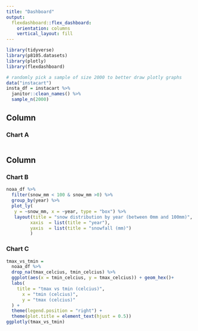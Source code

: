 ```yaml
---
title: "Dashboard"
output: 
  flexdashboard::flex_dashboard:
    orientation: columns
    vertical_layout: fill
---
```


```r
library(tidyverse)
library(p8105.datasets)
library(plotly)
library(flexdashboard)
```

```r
# randomly pick a sample of size 2000 to better draw plotly graphs
data("instacart")
insta_df = instacart %>% 
  janitor::clean_names() %>% 
  sample_n(2000)
```

Column {data-width=650}
-----------------------------------------------------------------------

### Chart A

```r
  
```

Column {data-width=350}
-----------------------------------------------------------------------

### Chart B

```r
noaa_df %>% 
  filter(snow_mm < 100 & snow_mm >0) %>% 
  group_by(year) %>% 
  plot_ly(
   y = ~snow_mm, x = ~year, type = "box") %>% 
   layout(title = "snow distribution by year (between 0mm and 100mm)",
         xaxis  = list(title = "year"),
         yaxis  = list(title = "snowfall (mm)")
         )
```

### Chart C

```r
tmax_vs_tmin = 
  noaa_df %>% 
  drop_na(tmax_celcius, tmin_celcius) %>% 
  ggplot(aes(x = tmin_celcius, y = tmax_celcius)) + geom_hex()+
  labs(
    title = "tmax vs tmin (celcius)",
      x = "tmin (celcius)",
      y = "tmax (celcius)"
  ) +
  theme(legend.position = "right") +
  theme(plot.title = element_text(hjust = 0.5))
ggplotly(tmax_vs_tmin)
```

